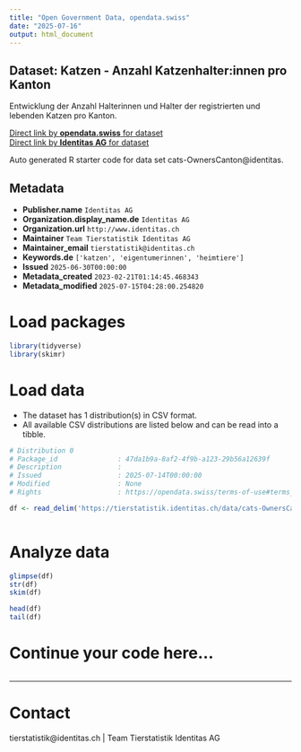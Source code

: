 ```yaml
---
title: "Open Government Data, opendata.swiss"
date: "2025-07-16"
output: html_document
---
```


## Dataset: Katzen - Anzahl Katzenhalter:innen pro Kanton

Entwicklung der Anzahl Halterinnen und Halter der registrierten und lebenden Katzen pro Kanton.

[Direct link by **opendata.swiss** for dataset](https://opendata.swiss/de/dataset/katzen-anzahl-katzenhalter-innen-pro-kanton)<br>
[Direct link by **Identitas AG** for dataset](https://tierstatistik.identitas.ch/)

Auto generated R starter code for data set cats-OwnersCanton@identitas.

## Metadata

- **Publisher.name** `Identitas AG`
- **Organization.display_name.de** `Identitas AG`
- **Organization.url** `http://www.identitas.ch`
- **Maintainer** `Team Tierstatistik Identitas AG`
- **Maintainer_email** `tierstatistik@identitas.ch`
- **Keywords.de** `['katzen', 'eigentumerinnen', 'heimtiere']`
- **Issued** `2025-06-30T00:00:00`
- **Metadata_created** `2023-02-21T01:14:45.468343`
- **Metadata_modified** `2025-07-15T04:28:00.254820`


# Load packages

```r

library(tidyverse)
library(skimr)

```

# Load data

-   The dataset has 1 distribution(s) in CSV format.
-   All available CSV distributions are listed below and can be read into a tibble.

```r

# Distribution 0
# Package_id               : 47da1b9a-8af2-4f9b-a123-29b56a12639f
# Description              : 
# Issued                   : 2025-07-14T00:00:00
# Modified                 : None
# Rights                   : https://opendata.swiss/terms-of-use#terms_by

df <- read_delim('https://tierstatistik.identitas.ch/data/cats-OwnersCanton.csv')



```

# Analyze data

```r

glimpse(df)
str(df)
skim(df)

head(df)
tail(df)

```

# Continue your code here...

```r

```

------------------------------------------------------------------------

# Contact

tierstatistik@identitas.ch | Team Tierstatistik Identitas AG
